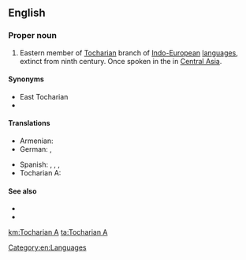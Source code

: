 ==English==
{{wikipedia}}

===Proper noun===
{{en-proper noun}}

# Eastern member of [[Tocharian]] branch of [[Indo-European]] [[language]]s, extinct from ninth century. Once spoken in the {{w|Tarim Basin}} in [[Central Asia]].

====Synonyms====
* East Tocharian
* {{l|en|Turfanian}}

====Translations====
{{trans-top|eastern member of Tocharian branch}}
* Armenian: {{t|hy|թոխարերեն Ա}}
* German: {{t|de|Tocharisch A|n}}, {{t|de|Osttocharisch|n}}
{{trans-mid}}
* Spanish: {{t|es|tocario A|m}}, {{t|es|tocario oriental|m}}, {{t|es|turfanio|m}}, {{t+|es|arsi|m}}
* Tocharian A: {{t-needed|xto}}
{{trans-bottom}}

====See also====
* {{langcat|xto}}
* {{l|en|Tocharian B}}

[[Category:en:Languages]]

[[km:Tocharian A]]
[[ta:Tocharian A]]